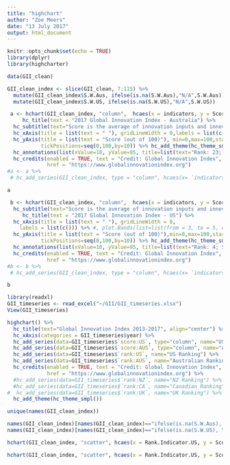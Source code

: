 ```yaml
---
title: "highchart"
author: "Zoe Meers"
date: "13 July 2017"
output: html_document
---
```


```r
knitr::opts_chunk$set(echo = TRUE)
library(dplyr)
library(highcharter)

data(GII_clean)
```

```r
GII_clean_index <- slice(GII_clean, 7:115) %>%
  mutate(GII_clean_index$S.W.Aus, ifelse(is.na(S.W.Aus),"N/A",S.W.Aus)) %>%
  mutate(GII_clean_index$S.W.US, ifelse(is.na(S.W.US),"N/A",S.W.US))
```




```r


 a <- hchart(GII_clean_index, "column",  hcaes(x = indicators, y = Score.Australia, group = IO), pointWidth=8) %>%
     hc_title(text = "2017 Global Innovation Index - Australia") %>%
  hc_subtitle(text="Score is the average of innovation inputs and innovation outputs") %>%
  hc_xAxis(title = list(text = " "), gridLineWidth = 0,labels = list(c(text = " ")) ) %>%
  hc_yAxis(title = list(text = "Score (out of 100)"), min=0,max=100,startOnTick=TRUE,
           tickPositions=seq(0,100,by=10)) %>% hc_add_theme(hc_theme_smpl()) %>%
  hc_annotations(list(xValue=10, yValue=95, title=list(text="Rank: 23; Score: 51.8"))) %>%
  hc_credits(enabled = TRUE, text = "Credit: Global Innovation Index",
             href = "https://www.globalinnovationindex.org")
#a <- a %>%
 # hc_add_series(GII_clean_index, type = "column", hcaes(x= `indicators`, y=`Score.US`), color = 'url(#highcharts-default-pattern-0)', pointWidth=5, name="US Score", align="center")

a
```


```r


 b <- hchart(GII_clean_index, "column",  hcaes(x = indicators, y = Score.US, group = IO), pointWidth=8) %>%
  hc_subtitle(text="Score is the average of innovation inputs and innovation outputs") %>%
     hc_title(text = "2017 Global Innovation Index - US") %>%
  hc_xAxis(title = list(text = " "), gridLineWidth = 0,
    labels = list(c())) %>% #, plot.Bands(list=list(from = 3, to = 5, color = "gray"))) %>%
  hc_yAxis(title = list(text = "Score (out of 100)"),min=0,max=100,startOnTick=TRUE,
           tickPositions=seq(0,100,by=10)) %>% hc_add_theme(hc_theme_smpl())  %>%
  hc_annotations(list(xValue=10, yValue=95, title=list(text="Rank: 4; Score: 61.4"))) %>%
  hc_credits(enabled = TRUE, text = "Credit: Global Innovation Index",
             href = "https://www.globalinnovationindex.org")
#b <- b %>%
 # hc_add_series(GII_clean_index, type = "column", hcaes(x= `indicators`, y=`Score.US`), color = 'url(#highcharts-default-pattern-0)', pointWidth=5, name="US Score", align="center")

b
```



```r
library(readxl)
GII_timeseries <- read_excel("~/GII/GII_timeseries.xlsx")
View(GII_timeseries)
```





```r
highchart() %>%
  hc_title(text="Global Innovation Index 2013-2017", align="center") %>%
  hc_xAxis(categories = GII_timeseries$year) %>%
  hc_add_series(data=GII_timeseries$`score:US`, type="column", name="US Score") %>%
  hc_add_series(data=GII_timeseries$`score:AUS`, type="column", name="Australian Score") %>%
  hc_add_series(data=GII_timeseries$`rank:US`, name="US Ranking") %>%
  hc_add_series(data=GII_timeseries$`rank:AUS`, name="Australian Ranking")  %>%
  hc_credits(enabled = TRUE, text = "Credit: Global Innovation Index",
             href = "https://www.globalinnovationindex.org") %>%
  #hc_add_series(data=GII_timeseries$`rank:NZ`, name="NZ Ranking") %>%
  #hc_add_series(data=GII_timeseries$`rank:CA`, name="Canadian Ranking") %>%
#  hc_add_series(data=GII_timeseries$`rank:UK`, name="UK Ranking") %>%
  hc_add_theme(hc_theme_smpl()) 
```
```r
unique(names(GII_clean_index))
```


```r
names(GII_clean_index)[names(GII_clean_index)=="ifelse(is.na(S.W.Aus), \"N/A\", S.W.Aus)"] <- "Strength.Weak.Aus"
names(GII_clean_index)[names(GII_clean_index)=="ifelse(is.na(S.W.US), \"N/A\", S.W.US)"] <- "Strength.Weak.US"
```




```r
hchart(GII_clean_index, "scatter", hcaes(x = Rank.Indicator.US, y = Score.US,  group = Strength.Weak.US, series_names(c("Strength","Weakness"," "))))
```



```r
hchart(GII_clean_index, "scatter", hcaes(x = Rank.Indicator.US, y = Score.US,  group = Strength.Weak.US, series_names(c("Strength","Weakness"," "))))
```
